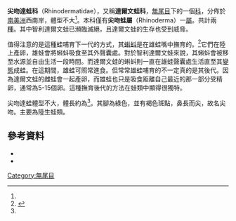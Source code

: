 {{NoteTA|G1=LS}}
{{Automatic taxobox
| name = 尖吻蛙屬
| image = Rhinoderma darwinii.jpg
| image_caption = [[達爾文蛙|達爾文蛙]] (''Rhinoderma darwinii'')
| taxon = Rhinoderma
| authority = {{tsl|en|André Marie Constant Duméril|André Marie Constant Duméril|Duméril}}和{{tsl|en|Gabriel Bibron|Gabriel Bibron|Bibron}}, 1841
| subdivision_ranks = 種
| subdivision = 
[[達爾文蛙|達爾文蛙]] ''Rhinoderma darwinii''<br>
[[智利達爾文蛙|智利達爾文蛙]]''Rhinoderma rufum''
| range_map = Rhinodermatidae range.PNG
| range_map_caption = 圖中黑色地區為尖吻達蛙的分佈地區
}}
'''尖吻達蛙科'''（Rhinodermatidae），又稱'''達爾文蛙科'''，[[無尾目|無尾目]]下的一個[[科_(生物)|科]]，分佈於[[南美洲|南美洲]]西南岸，體型不大<ref name="EoR" />。本科僅有'''尖吻蛙屬'''（Rhinoderma）一[[屬_(生物)|屬]]。共計兩[[種_(生物)|種]]。其中智利達爾文蛙已瀕臨滅絕，且達爾文蛙的生存也受到威脅。

值得注意的是這種蛙哺育下一代的方式，其[[蝌蚪|蝌蚪]]是在雄蛙嘴中撫育的。<ref name=EoR>{{cite book |editor=Cogger, H.G. & Zweifel, R.G.|author= Zweifel, Robert G.|year=1998|title=Encyclopedia of Reptiles and Amphibians|url=https://archive.org/details/encyclopediaofre0000unse_h2i0|publisher= Academic Press|location=San Diego|isbn= 0-12-178560-2|page= [https://archive.org/details/encyclopediaofre0000unse_h2i0/page/103 103]}}</ref>它們在陸上產卵，雄蛙會將蝌蚪吸食至其外聲囊處。對於智利達爾文蛙來說，其蝌蚪會被移至水源並自由生活一段時間。而達爾文蛙的蝌蚪則一直在雄蛙聲囊處生活直至其[[变态_(生物)|變態]]成蛙。在這期間，雄蛙可照常進食。但常常雄蛙哺育的不一定真的是其後代。因為達爾文蛙的雌蛙會一起產卵，而雄蛙也只是吸食距離自己最近的那一部分受精卵，通常為5-15個卵。這種撫育後代的方法在蛙類中顯得很獨特。

尖吻達蛙體型不大，體長約為{{convert|3|cm|in}}<ref name=EoR/>。其腳為綠色，並有褐色斑點，鼻長而尖，故名尖吻。主要為陸生蛙類。

==參考資料==
{{reflist}}
* {{cite book|last=Cogger|first=H.G.|coauthors=R.G. Zweifel, and D. Kirschner| year=2004| title=Encyclopedia of Reptiles & Amphibians Second Edition| publisher=Fog City Press| isbn=1-877019-69-0}}
* {{cite web|title=ADW: Rhinodermatidae: Information|url=http://animaldiversity.ummz.umich.edu/site/accounts/information/Rhinodermatidae.html|accessdate=2006-05-08|deadurl=yes|archiveurl=https://web.archive.org/web/20060531140710/http://animaldiversity.ummz.umich.edu/site/accounts/information/Rhinodermatidae.html|archivedate=2006-05-31}}

{{無尾目}}
{{Taxonbar|from=Q1074141}}

[[Category:無尾目|Category:無尾目]]


{{兩棲小作品}}